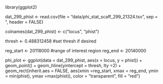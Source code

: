 library(ggplot2)

dat_299_phist <- read.csv(file = "data/phi_stat_scaff_299_21324.tsv", sep = "\t", header = FALSE)

colnames(dat_299_phist) <- c("locus", "phist")

thresh <- 0.488312458 #set thresh if desired

reg_start <- 20118000 #range of interest region
reg_end <- 20140000

phi_plot <- ggplot(data = dat_299_phist, aes(x = locus, y = phist)) +
  geom_point() +
  geom_hline(yintercept = thresh, lty =2) +
  geom_rect(inherit.aes = FALSE, aes(xmin =reg_start, xmax = reg_end, ymin = min(phist), ymax =max(phist)), color = "transparent", fill = "red")


